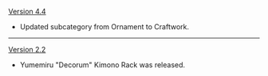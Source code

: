 {{Change History/Header}}
[[Version 4.4]]
* Updated subcategory from Ornament to Craftwork.
----
[[Version 2.2]]
* Yumemiru "Decorum" Kimono Rack was released.